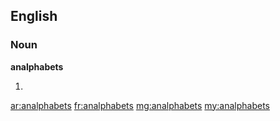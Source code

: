 ==English==

===Noun===
'''analphabets'''

# {{plural of|analphabet}}

[[ar:analphabets]]
[[fr:analphabets]]
[[mg:analphabets]]
[[my:analphabets]]